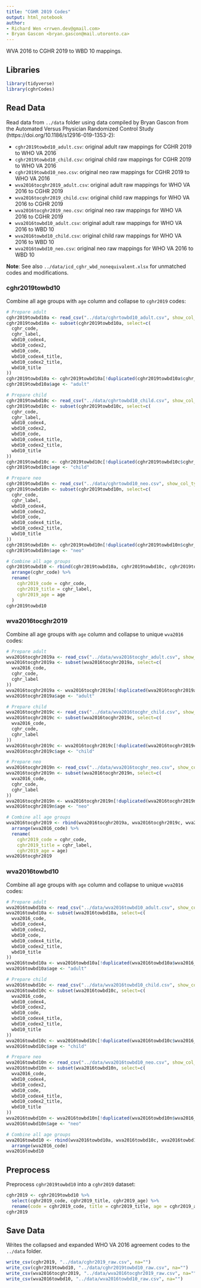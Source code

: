 ```yaml
---
title: "CGHR 2019 Codes"
output: html_notebook
author:
- Richard Wen <rrwen.dev@gmail.com>
- Bryan Gascon <bryan.gascon@mail.utoronto.ca>
---
```


WVA 2016 to CGHR 2019 to WBD 10 mappings.

## Libraries

```r
library(tidyverse)
library(cghrCodes)
```

## Read Data

Read data from `../data` folder using data compiled by Bryan Gascon from the Automated Versus Physician Randomized Control Study (https://doi.org/10.1186/s12916-019-1353-2):

* `cghr2019towbd10_adult.csv`: original adult raw mappings for CGHR 2019 to WHO VA 2016
* `cghr2019towbd10_child.csv`: original child raw mappings for CGHR 2019 to WHO VA 2016
* `cghr2019towbd10_neo.csv`: original neo raw mappings for CGHR 2019 to WHO VA 2016
* `wva2016tocghr2019_adult.csv`: original adult raw mappings for WHO VA 2016 to CGHR 2019
* `wva2016tocghr2019_child.csv`: original child raw mappings for WHO VA 2016 to CGHR 2019
* `wva2016tocghr2019_neo.csv`: original neo raw mappings for WHO VA 2016 to CGHR 2019
* `wva2016towbd10_adult.csv`: original adult raw mappings for WHO VA 2016 to WBD 10
* `wva2016towbd10_child.csv`: original child raw mappings for WHO VA 2016 to WBD 10
* `wva2016towbd10_neo.csv`: original neo raw mappings for WHO VA 2016 to WBD 10

**Note**: See also `../data/icd_cghr_wbd_nonequivalent.xlsx` for unmatched codes and modifications.

### cghr2019towbd10

Combine all age groups with `age` column and collapse to `cghr2019` codes:

```r
# Prepare adult
cghr2019towbd10a <- read_csv("../data/cghrtowbd10_adult.csv", show_col_types=FALSE)
cghr2019towbd10a <- subset(cghr2019towbd10a, select=c(
  cghr_code,
  cghr_label,
  wbd10_codex4,
  wbd10_codex2,
  wbd10_code,
  wbd10_codex4_title,
  wbd10_codex2_title,
  wbd10_title
))
cghr2019towbd10a <- cghr2019towbd10a[!duplicated(cghr2019towbd10a$cghr_code),]
cghr2019towbd10a$age <- "adult"

# Prepare child
cghr2019towbd10c <- read_csv("../data/cghrtowbd10_child.csv", show_col_types=FALSE)
cghr2019towbd10c <- subset(cghr2019towbd10c, select=c(
  cghr_code,
  cghr_label,
  wbd10_codex4,
  wbd10_codex2,
  wbd10_code,
  wbd10_codex4_title,
  wbd10_codex2_title,
  wbd10_title
))
cghr2019towbd10c <- cghr2019towbd10c[!duplicated(cghr2019towbd10c$cghr_code),]
cghr2019towbd10c$age <- "child"

# Prepare neo
cghr2019towbd10n <- read_csv("../data/cghrtowbd10_neo.csv", show_col_types=FALSE)
cghr2019towbd10n <- subset(cghr2019towbd10n, select=c(
  cghr_code,
  cghr_label,
  wbd10_codex4,
  wbd10_codex2,
  wbd10_code,
  wbd10_codex4_title,
  wbd10_codex2_title,
  wbd10_title
))
cghr2019towbd10n <- cghr2019towbd10n[!duplicated(cghr2019towbd10n$cghr_code),]
cghr2019towbd10n$age <- "neo"

# Combine all age groups
cghr2019towbd10 <- rbind(cghr2019towbd10a, cghr2019towbd10c, cghr2019towbd10n) %>% 
  arrange(cghr_code) %>%
  rename(
    cghr2019_code = cghr_code,
    cghr2019_title = cghr_label,
    cghr2019_age = age
  )
cghr2019towbd10
```

### wva2016tocghr2019

Combine all age groups with `age` column and collapse to unique `wva2016` codes:

```r
# Prepare adult
wva2016tocghr2019a <- read_csv("../data/wva2016tocghr_adult.csv", show_col_types=FALSE)
wva2016tocghr2019a <- subset(wva2016tocghr2019a, select=c(
  wva2016_code,
  cghr_code,
  cghr_label
))
wva2016tocghr2019a <- wva2016tocghr2019a[!duplicated(wva2016tocghr2019a$wva2016_code),]
wva2016tocghr2019a$age <- "adult"

# Prepare child
wva2016tocghr2019c <- read_csv("../data/wva2016tocghr_child.csv", show_col_types=FALSE)
wva2016tocghr2019c <- subset(wva2016tocghr2019c, select=c(
  wva2016_code,
  cghr_code,
  cghr_label
))
wva2016tocghr2019c <- wva2016tocghr2019c[!duplicated(wva2016tocghr2019c$wva2016_code),]
wva2016tocghr2019c$age <- "child"

# Prepare neo
wva2016tocghr2019n <- read_csv("../data/wva2016tocghr_neo.csv", show_col_types=FALSE)
wva2016tocghr2019n <- subset(wva2016tocghr2019n, select=c(
  wva2016_code,
  cghr_code,
  cghr_label
))
wva2016tocghr2019n <- wva2016tocghr2019n[!duplicated(wva2016tocghr2019n$wva2016_code),]
wva2016tocghr2019n$age <- "neo"

# Combine all age groups
wva2016tocghr2019 <- rbind(wva2016tocghr2019a, wva2016tocghr2019c, wva2016tocghr2019n) %>% 
  arrange(wva2016_code) %>%
  rename(
    cghr2019_code = cghr_code,
    cghr2019_title = cghr_label,
    cghr2019_age = age)
wva2016tocghr2019
```

### wva2016towbd10

Combine all age groups with `age` column and collapse to unique `wva2016` codes:

```r
# Prepare adult
wva2016towbd10a <- read_csv("../data/wva2016towbd10_adult.csv", show_col_types=FALSE)
wva2016towbd10a <- subset(wva2016towbd10a, select=c(
  wva2016_code,
  wbd10_codex4,
  wbd10_codex2,
  wbd10_code,
  wbd10_codex4_title,
  wbd10_codex2_title,
  wbd10_title
))
wva2016towbd10a <- wva2016towbd10a[!duplicated(wva2016towbd10a$wva2016_code),]
wva2016towbd10a$age <- "adult"

# Prepare child
wva2016towbd10c <- read_csv("../data/wva2016towbd10_child.csv", show_col_types=FALSE)
wva2016towbd10c <- subset(wva2016towbd10c, select=c(
  wva2016_code,
  wbd10_codex4,
  wbd10_codex2,
  wbd10_code,
  wbd10_codex4_title,
  wbd10_codex2_title,
  wbd10_title
))
wva2016towbd10c <- wva2016towbd10c[!duplicated(wva2016towbd10c$wva2016_code),]
wva2016towbd10c$age <- "child"

# Prepare neo
wva2016towbd10n <- read_csv("../data/wva2016towbd10_neo.csv", show_col_types=FALSE)
wva2016towbd10n <- subset(wva2016towbd10n, select=c(
  wva2016_code,
  wbd10_codex4,
  wbd10_codex2,
  wbd10_code,
  wbd10_codex4_title,
  wbd10_codex2_title,
  wbd10_title
))
wva2016towbd10n <- wva2016towbd10n[!duplicated(wva2016towbd10n$wva2016_code),]
wva2016towbd10n$age <- "neo"

# Combine all age groups
wva2016towbd10 <- rbind(wva2016towbd10a, wva2016towbd10c, wva2016towbd10n) %>%
  arrange(wva2016_code)
wva2016towbd10
```

## Preprocess

Preprocess `cghr2019towbd10` into a `cghr2019` dataset:

```r
cghr2019 <- cghr2019towbd10 %>%
  select(cghr2019_code, cghr2019_title, cghr2019_age) %>%
  rename(code = cghr2019_code, title = cghr2019_title, age = cghr2019_age)
cghr2019
```

## Save Data

Writes the collapsed and expanded WHO VA 2016 agreement codes to the `../data` folder.

```r
write_csv(cghr2019, "../data/cghr2019_raw.csv", na="")
write_csv(cghr2019towbd10, "../data/cghr2019towbd10_raw.csv", na="")
write_csv(wva2016tocghr2019, "../data/wva2016tocghr2019_raw.csv", na="")
write_csv(wva2016towbd10, "../data/wva2016towbd10_raw.csv", na="")
```
